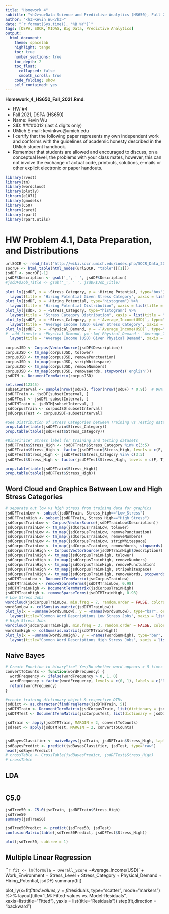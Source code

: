 ```yaml
---
title: "Homework 4"
subtitle: "<h2><u>Data Science and Predictive Analytics (HS650), Fall 2021</u></h2>"
author: "<h3>Kevin Wu</h3>"
date: "`r format(Sys.time(), '%B %Y')`"
tags: [DSPA, SOCR, MIDAS, Big Data, Predictive Analytics] 
output:
  html_document:
    theme: spacelab
    highlight: tango
    toc: true
    number_sections: true
    toc_depth: 2
    toc_float:
      collapsed: false
      smooth_scroll: true
    code_folding: show
    self_contained: yes
---
```

**Homework_4_HS650_Fall_2021.Rmd**.

 * HW #4
 * Fall 2021, DSPA (HS650)
 * Name: Kevin Wu
 * SID: ####0012 (last 4 digits only)
 * UMich E-mail: kevinkwu@umich.edu
 * I certify that the following paper represents my own independent work and conforms with the guidelines of academic honesty described in the UMich student handbook.
 * Remember that students are allowed and encouraged to discuss, on a conceptual level, the problems with your class mates, however, this can not involve the exchange of actual code, printouts, solutions, e-mails or other explicit electronic or paper handouts.

```r
library(rvest)
library(tm)
library(wordcloud)
library(plotly)
library(e1071)
library(gmodels)
library(C50)
library(caret)
library(rpart)
library(rpart.utils)
```

# HW Problem 4.1, Data Preparation, and Distributions
```r
urlSOCR <- read_html("http://wiki.socr.umich.edu/index.php/SOCR_Data_2011_US_JobsRanking#2011_Ranking_of_the_200_most_common_Jobs_in_the_US")
socrDF <- html_table(html_nodes(urlSOCR, "table")[[1]])
jsdDF <- socrDF[-1]
jsdDF$Description <- gsub('_', ' ', jsdDF$Description)
#jsdDF$Job_Title <- gsub('_', ' ', jsdDF$Job_Title)

plot_ly(jsdDF, x = ~Stress_Category, y = ~Hiring_Potential, type="box") %>%
  layout(title = "Hiring Potential Given Stress Category", xaxis = list(title = "Stress Category"), yaxis = list(title = "Hiring Potential"))
plot_ly(jsdDF, x = ~Hiring_Potential, type="histogram") %>%
  layout(title = "Hiring Potential Distribution", xaxis = list(title = "Hiring Potential"), bargap=0.1)
plot_ly(jsdDF, x = ~Stress_Category, type="histogram") %>%
  layout(title = "Stress Category Distribution", xaxis = list(title = "Stress Category"), bargap=0.1)
plot_ly(jsdDF, x = ~Stress_Category, y = ~`Average_Income(USD)`, type="box") %>%
  layout(title = "Average Income (USD) Given Stress Category", xaxis = list(title = "Stress Category"), yaxis = list(title = "Average Income (USD)"))
plot_ly(jsdDF, x = ~Physical_Demand, y = ~`Average_Income(USD)`, type="scatter") %>%
#  add_lines(x = ~Physical_Demand, y= ~lm( Physical_Demand ~ `Average_Income(USD)`)) %>%
  layout(title = "Average Income (USD) Given Physical Demand", xaxis = list(title = "Physical Demand"), yaxis = list(title = "Average Income (USD)"))

corpusJSD <- Corpus(VectorSource(jsdDF$Description))
corpusJSD <- tm_map(corpusJSD, tolower)
corpusJSD <- tm_map(corpusJSD, removePunctuation)
corpusJSD <- tm_map(corpusJSD, stripWhitespace)
corpusJSD <- tm_map(corpusJSD, removeNumbers)
corpusJSD <- tm_map(corpusJSD, removeWords, stopwords('english'))
jsdDTM <- DocumentTermMatrix(corpusJSD)

set.seed(12345)
subsetInterval <- sample(nrow(jsdDF), floor(nrow(jsdDF) * 0.9))  # 90% training + 10% testing
jsdDFTrain <- jsdDF[subsetInterval, ]
jsdDFTest <- jsdDF[-subsetInterval, ]
jsdDTMTrain <- jsdDTM[subsetInterval, ] 
jsdCorpusTrain <- corpusJSD[subsetInterval]
jsdCorpusTest <- corpusJSD[-subsetInterval]

#See Distribution of Stress Categories between Training vs Testing datasets
prop.table(table(jsdDFTrain$Stress_Category))
prop.table(table(jsdDFTest$Stress_Category))

#Binari"ize" Stress label for training and testing datasets
jsdDFTrain$Stress_High <- jsdDFTrain$Stress_Category %in% c(3:5)
jsdDFTrain$Stress_High <- factor(jsdDFTrain$Stress_High, levels = c(F, T), labels = c("Low_Stress", "High_Stress"))
jsdDFTest$Stress_High <- jsdDFTest$Stress_Category %in% c(3:5)
jsdDFTest$Stress_High <- factor(jsdDFTest$Stress_High, levels = c(F, T), labels = c("Low_Stress", "High_Stress"))

prop.table(table(jsdDFTrain$Stress_High))
prop.table(table(jsdDFTest$Stress_High))
```

## Word Cloud and Graphics Between Low and High Stress Categories
```r
# separate out low vs high stress from training data for graphics
jsdDFTrainLow <- subset(jsdDFTrain, Stress_High=="Low_Stress")
jsdDFTrainHigh <- subset(jsdDFTrain, Stress_High=="High_Stress")
jsdCorpusTrainLow <- Corpus(VectorSource(jsdDFTrainLow$Description))
jsdCorpusTrainLow <- tm_map(jsdCorpusTrainLow, tolower)
jsdCorpusTrainLow <- tm_map(jsdCorpusTrainLow, removePunctuation)
jsdCorpusTrainLow <- tm_map(jsdCorpusTrainLow, removeNumbers)
jsdCorpusTrainLow <- tm_map(jsdCorpusTrainLow, stripWhitespace)
jsdCorpusTrainLow <- tm_map(jsdCorpusTrainLow, removeWords, stopwords('english'))
jsdCorpusTrainHigh <- Corpus(VectorSource(jsdDFTrainHigh$Description))
jsdCorpusTrainHigh <- tm_map(jsdCorpusTrainHigh, tolower)
jsdCorpusTrainHigh <- tm_map(jsdCorpusTrainHigh, removeNumbers)
jsdCorpusTrainHigh <- tm_map(jsdCorpusTrainHigh, removePunctuation)
jsdCorpusTrainHigh <- tm_map(jsdCorpusTrainHigh, stripWhitespace)
jsdCorpusTrainHigh <- tm_map(jsdCorpusTrainHigh, removeWords, stopwords('english'))
jsdDTMTrainLow <- DocumentTermMatrix(jsdCorpusTrainLow)
jsdDTMTrainLow <- removeSparseTerms(jsdDTMTrainLow, 0.98)
jsdDTMTrainHigh <- DocumentTermMatrix(jsdCorpusTrainHigh)
jsdDTMTrainHigh <- removeSparseTerms(jsdDTMTrainHigh, 0.98)
# Low Stress Jobs
wordcloud(jsdCorpusTrainLow, min.freq = 7, random.order = FALSE, colors = brewer.pal(4, "Dark2"))
wordSumLow <- colSums(as.matrix(jsdDTMTrainLow))
plot_ly(x = ~unname(wordSumLow), y = ~names(wordSumLow), type="bar", orientation="h") %>%
  layout(title="Common Word Descriptions Low Stress Jobs", xaxis = list(title = "Words"), yaxis = list(title = "Counts"), bargap="0.1")
# High Stress Jobs
wordcloud(jsdCorpusTrainHigh, min.freq = 3, random.order = FALSE, colors = brewer.pal(4, "Dark2"))
wordSumHigh <- colSums(as.matrix(jsdDTMTrainHigh))
plot_ly(x = ~unname(wordSumHigh), y = ~names(wordSumHigh), type="bar", orientation="h") %>%
  layout(title="Common Word Descriptions High Stress Jobs", xaxis = list(title = "Words"), yaxis = list(title = "Counts"), bargap="0.1")
```

## Naive Bayes
```r
# Create Function to binary"ize" Yes/No whether word appears > 5 times in the DTM and Apply
convertToCounts <- function(wordFrequency) {
  wordFrequency <- ifelse(wordFrequency > 0, 1, 0)
  wordFrequency < factor(wordFrequency, levels = c(0, 1), labels = c("No", "Yes"))
  return(wordFrequency)
}

#create training dictionary object & respective DTMs
jsdDict <- as.character(findFreqTerms(jsdDTMTrain, 5))
jsdDTMTrain <- DocumentTermMatrix(jsdCorpusTrain, list(dictionary = jsdDict))
jsdDTMTest <- DocumentTermMatrix(jsdCorpusTest, list(dictionary = jsdDict))

jsdTrain <- apply(jsdDTMTrain, MARGIN = 2, convertToCounts)
jsdTest <- apply(jsdDTMTest, MARGIN = 2, convertToCounts)


jsdBayesClassifier <- naiveBayes(jsdTrain, jsdDFTrain$Stress_High, laplace = 0)
jsdBayesPredict <- predict(jsdBayesClassifier, jsdTest, type="raw")
head(jsdBayesPredict)
# crossTable <- CrossTable(jsdBayesPredict, jsdDFTest$Stress_High)
# crossTable
```

## LDA
```r


```

## C5.0
```r
jsdTree50 <- C5.0(jsdTrain, jsdDFTrain$Stress_High)
jsdTree50
summary(jsdTree50)

jsdTree50Predict <- predict(jsdTree50, jsdTest)
confusionMatrix(table(jsdTree50Predict, jsdDFTest$Stress_High))

plot(jsdTree50, subtree = 1)

```

## Multiple Linear Regression
```r

fit <- lm(formula = Overall_Score ~ `Average_Income(USD)` + Work_Environment + Stress_Level + Stress_Category + Physical_Demand + Hiring_Potential, jsdDF)
summary(fit)

plot_ly(x=fit$fitted.values, y=fit$residuals, type="scatter", mode="markers") %>%
  layout(title="LM: Fitted-values vs. Model-Residuals",
         xaxis=list(title="Fitted"), 
         yaxis = list(title="Residuals"))
step(fit,direction = "backward")
